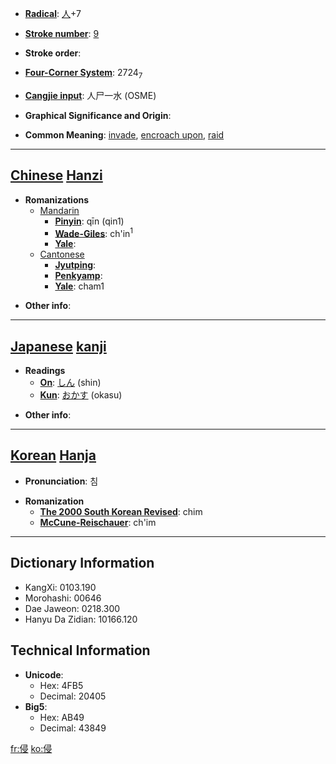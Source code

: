 * '''[[Wiktionary:Chinese radical index| Radical]]''': [[Wiktionary:Chinese radical index 人|人]]+7

* '''[[Wiktionary:Chinese total strokes index|Stroke number]]''': [[Wiktionary:Chinese total strokes index 9|9]]

* '''Stroke order''': 

* '''[[Wiktionary:Chinese four corner index|Four-Corner System]]''': 2724<sub>7</sub>

* '''[[Wiktionary:Chinese Cangjie index|Cangjie input]]''': 人尸一水 (OSME)

* '''Graphical Significance and Origin''': 

* '''Common Meaning''': [[invade]], [[encroach upon]], [[raid]]

----

== [[Chinese]] [[Hanzi]] ==

* '''Romanizations'''
** [[Mandarin]]
*** '''[[Pinyin]]''': qīn (qin1)
*** '''[[Wade-Giles]]''': ch'in<sup>1</sup>
*** '''[[Yale]]''': 
**[[Cantonese]]
***'''[[Jyutping]]''':
***'''[[Penkyamp]]''': 
***'''[[Yale]]''': cham1

* '''Other info''': 

----

== [[Japanese]] [[kanji]] ==

* '''Readings'''
** '''[[On]]''': [[しん]] (shin)
** '''[[Kun]]''': [[おかす]] (okasu)

* '''Other info''':  

----

== [[Korean]] [[Hanja]] ==

* '''Pronunciation''': 침

* '''Romanization'''
** '''[[The 2000 South Korean Revised Romanization|The 2000 South Korean Revised]]''': chim
** '''[[McCune-Reischauer]]''': ch'im

----

== Dictionary Information ==

* KangXi: 0103.190
* Morohashi: 00646
* Dae Jaweon: 0218.300
* Hanyu Da Zidian: 10166.120

== Technical Information ==

* '''Unicode''':
** Hex: 4FB5
** Decimal: 20405
* '''Big5''':
** Hex: AB49
** Decimal: 43849

[[fr:侵]]
[[ko:侵]]